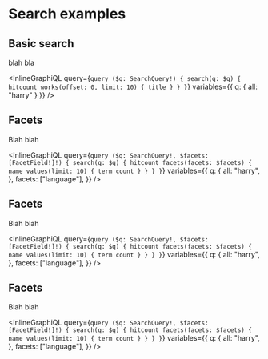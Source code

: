 # Search examples

## Basic search

blah bla

<InlineGraphiQL
  query={`query ($q: SearchQuery!) {
      search(q: $q) {
        hitcount
        works(offset: 0, limit: 10) {
          title
        }
      }
    }`}
  variables={{ q: { all: "harry" } }}
/>

## Facets

Blah blah

<InlineGraphiQL
  query={`query ($q: SearchQuery!, $facets: [FacetField!]!) {
      search(q: $q) {
        hitcount
        facets(facets: $facets) {
          name
          values(limit: 10) {
            term
            count
          }
        }
      }
    }`}
  variables={{
    q: {
      all: "harry",
    },
    facets: ["language"],
  }}
/>

## Facets

Blah blah

<InlineGraphiQL
  query={`query ($q: SearchQuery!, $facets: [FacetField!]!) {
      search(q: $q) {
        hitcount
        facets(facets: $facets) {
          name
          values(limit: 10) {
            term
            count
          }
        }
      }
    }`}
  variables={{
    q: {
      all: "harry",
    },
    facets: ["language"],
  }}
/>

## Facets

Blah blah

<InlineGraphiQL
  query={`query ($q: SearchQuery!, $facets: [FacetField!]!) {
      search(q: $q) {
        hitcount
        facets(facets: $facets) {
          name
          values(limit: 10) {
            term
            count
          }
        }
      }
    }`}
  variables={{
    q: {
      all: "harry",
    },
    facets: ["language"],
  }}
/>
